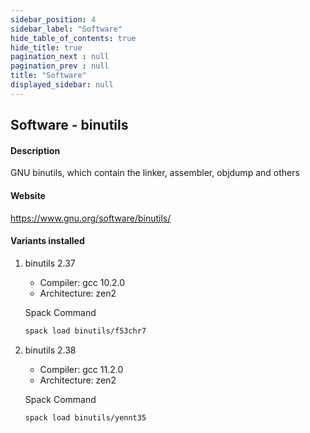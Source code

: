 ```yaml
---
sidebar_position: 4
sidebar_label: "Software"
hide_table_of_contents: true
hide_title: true
pagination_next : null
pagination_prev : null
title: "Software"
displayed_sidebar: null
---
```


## Software - binutils


#### Description
GNU binutils, which contain the linker, assembler, objdump and others

#### Website
https://www.gnu.org/software/binutils/

#### Variants installed

1. binutils 2.37

    - Compiler: gcc 10.2.0
    - Architecture: zen2

    Spack Command
    ```bash
    spack load binutils/f53chr7
    ```

2. binutils 2.38

    - Compiler: gcc 11.2.0
    - Architecture: zen2

    Spack Command
    ```bash
    spack load binutils/yennt35
    ```

